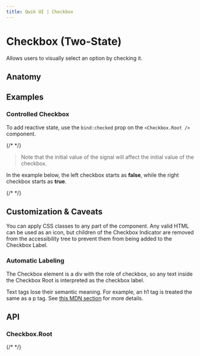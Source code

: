 ```yaml
---
title: Qwik UI | Checkbox
---
```


# Checkbox (Two-State)

Allows users to visually select an option by checking it.

<Showcase name="hero" />

## Anatomy

## Examples

### Controlled Checkbox

To add reactive state, use the `bind:checked` prop on the `<Checkbox.Root />` component.

{/* <Showcase name="controlled" /> */}

> Note that the initial value of the signal will affect the initial value of the checkbox.

In the example below, the left checkbox starts as **false**, while the right checkbox starts as **true**.

{/* <Showcase name="controlled-values" /> */}

## Customization & Caveats

You can apply CSS classes to any part of the component. Any valid HTML can be used as an icon, but children of the Checkbox Indicator are removed from the accessibility tree to prevent them from being added to the Checkbox Label.

### Automatic Labeling

The Checkbox element is a div with the role of checkbox, so any text inside the Checkbox Root is interpreted as the checkbox label.

Text tags lose their semantic meaning. For example, an h1 tag is treated the same as a p tag. See [this MDN section](https://developer.mozilla.org/en-US/docs/Web/Accessibility/ARIA/Roles/checkbox_role#all_descendants_are_presentational) for more details.

## API

### Checkbox.Root

{/* <Showcase name="pizza" /> */}
